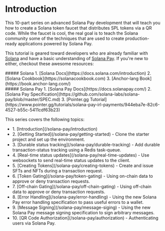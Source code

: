 
# Introduction

<IncompleteCallout />


This 10-part series on advanced Solana Pay development that will teach you how to create a Solana token faucet that distributes SPL tokens via a QR code. 
While the faucet is cool, the real goal is to teach the Solana community some of the techniques that are used to create production-ready applications powered by Solana Pay.

This tutorial is geared toward developers who are already familiar with [Solana](https://solana.com) and have a basic understanding of [Solana Pay](https://www.solanapay.com). If you're new to either, checkout these awesome resources:


<div style={{display: 'flex', flexDirection: 'row'}}>
  <div style={{flex: '1'}}>
    ##### Solana
    1. [Solana Docs](https://docs.solana.com/introduction)
    2. [Solana Cookbook](https://solanacookbook.com)
    3. [Anchor-lang Book](https://book.anchor-lang.com/)
  </div>
  <div style={{flex: '1'}}>
    ##### Solana Pay
    1. [Solana Pay Docs](https://docs.solanapay.com/)
    2. [Solana Pay Specification](https://github.com/solana-labs/solana-pay/blob/master/SPEC.md)
    3. [Pointer.gg Tutorial](https://www.pointer.gg/tutorials/solana-pay-irl-payments/944eba7e-82c6-4527-b55c-5411cdf63b23)
  </div>
</div>

This series covers the following topics:
<ul>
  <li>
    1. [Introduction](/solana-pay/introduction)
  </li>
  <li>
    2. [Getting Started](/solana-pay/getting-started) - Clone the starter project and set up the environment.
  </li>
  <li>
    3. [Durable status tracking](/solana-pay/durable-tracking) - Add durable transaction-status tracking using a Redis task-queue.
  </li>
  <li>
    4. [Real-time status updates](/solana-pay/real-time-updates) - Use websockets to send real-time status updates to the client.
  </li>
  <li>
    5. [Creating Tokens](/solana-pay/creating-tokens) - Create and issue SFTs and NFTs during a transaction request.
  </li>
  <li>
    6. [Token Gating](/solana-pay/token-gating) - Using on-chain data to approve or deny transaction requests.
  </li>
  <li>
    7. [Off-chain Gating](/solana-pay/off-chain-gating) - Using off-chain data to approve or deny transaction requests.
  </li>
  <li>
    8. [Error Handling](/solana-pay/error-handling) - Using the new Solana Pay error handling specification to pass useful errors to a wallet.
  </li>
  <li>
    9. [Message Signing](/solana-pay/message-siging) - Using the new Solana Pay message signing specification to sign arbitrary messages.
  </li>
  <li>
    10. [QR Code Authorization](/solana-pay/authorization) - Authenticating users via Solana Pay.
  </li>
</ul>
